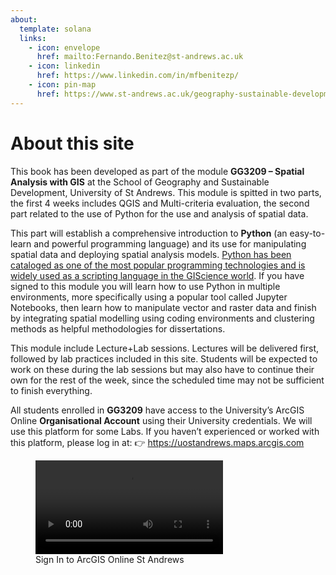 ```yaml
---
about:
  template: solana
  links:
    - icon: envelope
      href: mailto:Fernando.Benitez@st-andrews.ac.uk
    - icon: linkedin
      href: https://www.linkedin.com/in/mfbenitezp/
    - icon: pin-map
      href: https://www.st-andrews.ac.uk/geography-sustainable-development/people/mfbp1
---
```


# About this site {.unnumbered}

This book has been developed as part of the module **GG3209 – Spatial Analysis with GIS** at the School of Geography and Sustainable Development, University of St Andrews. This module is spitted in two parts, the first 4 weeks includes QGIS and Multi-criteria evaluation, the second part related to the use of Python for the use and analysis of spatial data.

This part will establish a comprehensive introduction to **Python** (an easy-to-learn and powerful programming language) and its use for manipulating spatial data and deploying spatial analysis models. [Python has been cataloged as one of the most popular programming technologies and is widely used as a scripting language in the GIScience world]{.underline}. If you have signed to this module you will learn how to use Python in multiple environments, more specifically using a popular tool called Jupyter Notebooks, then learn how to manipulate vector and raster data and finish by integrating spatial modelling using coding environments and clustering methods as helpful methodologies for dissertations.

This module include Lecture+Lab sessions. Lectures will be delivered first, followed by lab practices included in this site. Students will be expected to work on these during the lab sessions but may also have to continue their own for the rest of the week, since the scheduled time may not be sufficient to finish everything.

All students enrolled in **GG3209** have access to the University's ArcGIS Online **Organisational Account** using their University credentials. We will use this platform for some Labs. If you haven't experienced or worked with this platform, please log in at: 👉 [https://uostandrews.maps.arcgis.com](https://uostandrews.maps.arcgis.com/)

::: {.content-visible when-format="html"}
![Sign In to ArcGIS Online St Andrews](images/SigIn_AGOL_StAndrews.mp4)
:::
